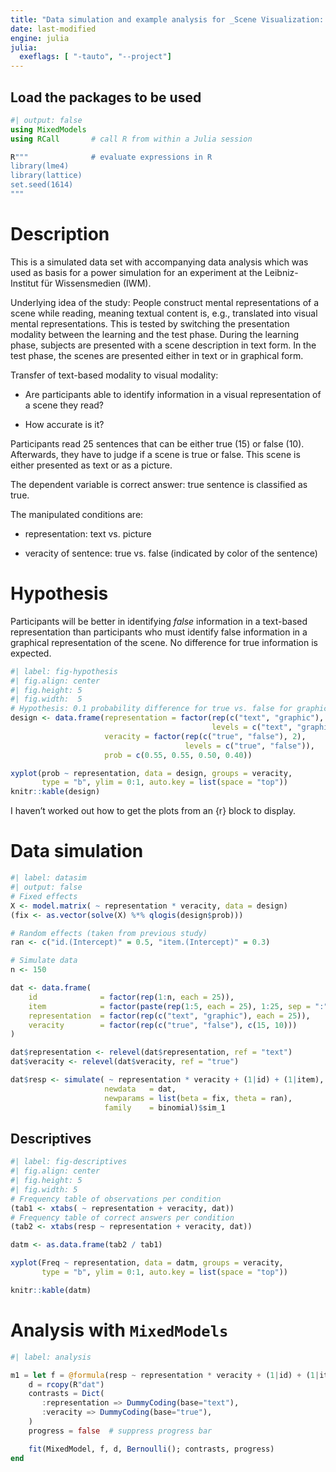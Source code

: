 ```yaml
---
title: "Data simulation and example analysis for _Scene Visualization: Transfer from Text to Visuals_"
date: last-modified
engine: julia
julia:
  exeflags: [ "-tauto", "--project"]
---
```


## Load the packages to be used

```julia
#| output: false
using MixedModels
using RCall       # call R from within a Julia session

R"""              # evaluate expressions in R
library(lme4)
library(lattice)
set.seed(1614)
"""
```

# Description

This is a simulated data set with accompanying data analysis which was used as
basis for a power simulation for an experiment at the Leibniz-Institut für
Wissensmedien (IWM).

Underlying idea of the study: People construct mental representations of a scene
while reading, meaning textual content is, e.g., translated into visual mental
representations. This is tested by switching the presentation modality between
the learning and the test phase. During the learning phase, subjects are
presented with a scene description in text form. In the test phase, the scenes
are presented either in text or in graphical form.

Transfer of text-based modality to visual modality:

* Are participants able to identify information in a visual representation of a
  scene they read? 

* How accurate is it?

Participants read 25 sentences that can be either true (15) or false (10).
Afterwards, they have to judge if a scene is true or false. This scene is either
presented as text or as a picture.

The dependent variable is correct answer: true sentence is classified as true.

The manipulated conditions are:

* representation: text vs. picture

* veracity of sentence: true vs. false (indicated by color of the sentence)


# Hypothesis

Participants will be better in identifying _false_ information in a text-based
representation than participants who must identify false information in a
graphical representation of the scene. No difference for true information is
expected.

```r
#| label: fig-hypothesis
#| fig.align: center
#| fig.height: 5
#| fig.width:  5
# Hypothesis: 0.1 probability difference for true vs. false for graphic representation
design <- data.frame(representation = factor(rep(c("text", "graphic"), each = 2),
                                             levels = c("text", "graphic")),
                     veracity = factor(rep(c("true", "false"), 2),
                                       levels = c("true", "false")),
                     prob = c(0.55, 0.55, 0.50, 0.40))

xyplot(prob ~ representation, data = design, groups = veracity,
       type = "b", ylim = 0:1, auto.key = list(space = "top"))
knitr::kable(design)
```

:::{.callout-note}
I haven't worked out how to get the plots from an {r} block to display.
:::

# Data simulation

```r
#| label: datasim
#| output: false
# Fixed effects
X <- model.matrix( ~ representation * veracity, data = design)
(fix <- as.vector(solve(X) %*% qlogis(design$prob)))

# Random effects (taken from previous study)
ran <- c("id.(Intercept)" = 0.5, "item.(Intercept)" = 0.3)

# Simulate data
n <- 150

dat <- data.frame(
    id              = factor(rep(1:n, each = 25)),
    item            = factor(paste(rep(1:5, each = 25), 1:25, sep = ":")),
    representation  = factor(rep(c("text", "graphic"), each = 25)),
    veracity        = factor(rep(c("true", "false"), c(15, 10)))
)

dat$representation <- relevel(dat$representation, ref = "text")
dat$veracity <- relevel(dat$veracity, ref = "true")

dat$resp <- simulate( ~ representation * veracity + (1|id) + (1|item),
                     newdata   = dat,
                     newparams = list(beta = fix, theta = ran),
                     family    = binomial)$sim_1
```

## Descriptives

```r
#| label: fig-descriptives
#| fig.align: center
#| fig.height: 5
#| fig.width: 5 
# Frequency table of observations per condition
(tab1 <- xtabs( ~ representation + veracity, dat))
# Frequency table of correct answers per condition
(tab2 <- xtabs(resp ~ representation + veracity, dat))

datm <- as.data.frame(tab2 / tab1)

xyplot(Freq ~ representation, data = datm, groups = veracity,
       type = "b", ylim = 0:1, auto.key = list(space = "top"))

knitr::kable(datm)
```

# Analysis with `MixedModels`

```julia
#| label: analysis

m1 = let f = @formula(resp ~ representation * veracity + (1|id) + (1|item))
    d = rcopy(R"dat")
    contrasts = Dict(
       :representation => DummyCoding(base="text"),
       :veracity => DummyCoding(base="true"),
    )
    progress = false  # suppress progress bar

    fit(MixedModel, f, d, Bernoulli(); contrasts, progress)
end
```
